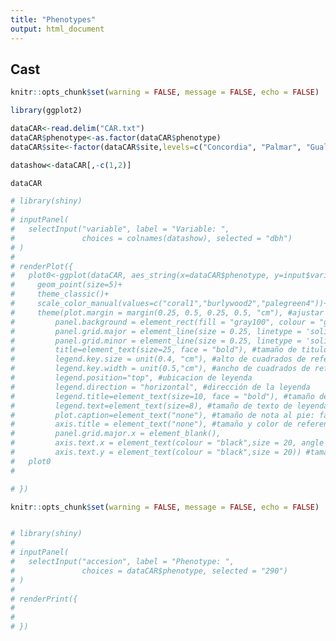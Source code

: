 ```yaml
---
title: "Phenotypes"
output: html_document
---
```


## Cast

```r
knitr::opts_chunk$set(warning = FALSE, message = FALSE, echo = FALSE)

library(ggplot2)

dataCAR<-read.delim("CAR.txt")
dataCAR$phenotype<-as.factor(dataCAR$phenotype)
dataCAR$site<-factor(dataCAR$site,levels=c("Concordia", "Palmar", "Gualeguaychu"))

datashow<-dataCAR[,-c(1,2)]

dataCAR
```

```r

# library(shiny)
# 
# inputPanel(
#   selectInput("variable", label = "Variable: ",
#               choices = colnames(datashow), selected = "dbh")
# )
# 
# renderPlot({
#   plot0<-ggplot(dataCAR, aes_string(x=dataCAR$phenotype, y=input$variable, color=dataCAR$site))+
#     geom_point(size=5)+
#     theme_classic()+
#     scale_color_manual(values=c("coral1","burlywood2","palegreen4"))+
#     theme(plot.margin = margin(0.25, 0.5, 0.25, 0.5, "cm"), #ajustar los margenes del gráfico
#         panel.background = element_rect(fill = "gray100", colour = "gray100", size = 2, linetype = "solid"), #fondo del gráfico
#         panel.grid.major = element_line(size = 0.25, linetype = 'solid', colour = "gray80"), #lineas del gráfico
#         panel.grid.minor = element_line(size = 0.25, linetype = 'solid', colour = "gray90"), #líneas auxiliares
#         title=element_text(size=25, face = "bold"), #tamaño de titulo del mapa
#         legend.key.size = unit(0.4, "cm"), #alto de cuadrados de referencia
#         legend.key.width = unit(0.5,"cm"), #ancho de cuadrados de referencia 
#         legend.position="top", #ubicacion de leyenda
#         legend.direction = "horizontal", #dirección de la leyenda
#         legend.title=element_text(size=10, face = "bold"), #tamaño de titulo de leyenda
#         legend.text=element_text(size=8), #tamaño de texto de leyenda
#         plot.caption=element_text("none"), #tamaño de nota al pie: face = "italic", colour = "gray35",size=6
#         axis.title = element_text("none"), #tamaño y color de referencias de ejes X e Y
#         panel.grid.major.x = element_blank(),
#         axis.text.x = element_text(colour = "black",size = 20, angle = 90), #tamaño y color del texto de eje X
#         axis.text.y = element_text(colour = "black",size = 20)) #tamaño y color del texto de eje Y
#   plot0
#     

# })
```

```r
knitr::opts_chunk$set(warning = FALSE, message = FALSE, echo = FALSE)



```

```r

# library(shiny)
# 
# inputPanel(
#   selectInput("accesion", label = "Phenotype: ",
#               choices = dataCAR$phenotype, selected = "290")
# )
# 
# renderPrint({
#     
# 
# })

```